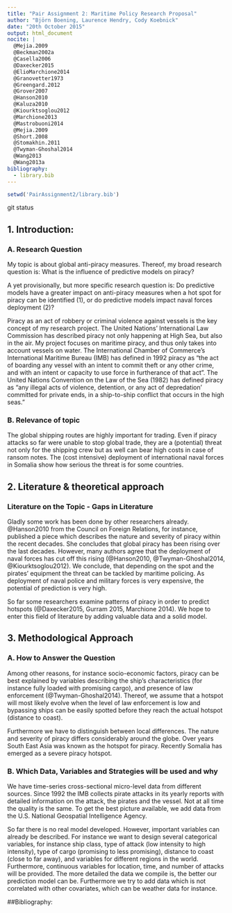 ```yaml
---
title: "Pair Assignment 2: Maritime Policy Research Proposal"
author: "Björn Boening, Laurence Hendry, Cody Koebnick"
date: "20th October 2015"
output: html_document
nocite: |
  @Mejia.2009
  @Beckman2002a
  @Casella2006
  @Daxecker2015
  @ElioMarchione2014
  @Granovetter1973
  @Greengard.2012
  @Grover2007
  @Hanson2010
  @Kaluza2010
  @Kiourktsoglou2012
  @Marchione2013
  @Mastrobuoni2014
  @Mejia.2009
  @Short.2008
  @Stomakhin.2011
  @Twyman-Ghoshal2014
  @Wang2013
  @Wang2013a
bibliography:
  - library.bib
---
```


```r
setwd('PairAssignment2/library.bib')
```
git status

## 1. Introduction: 
### A. Research Question

My topic is about global anti-piracy measures. Thereof, my broad research question is: What is the influence of predictive models on piracy?

A yet provisionally, but more specific research question is: Do predictive models have a 
greater impact on anti-piracy measures when a hot spot for piracy can be identified (1), or do 
predictive models impact naval forces deployment (2)?

Piracy as an act of robbery or criminal violence against vessels is the key concept of my 
research project. The United Nations’ International Law Commission has described piracy
not only happening at High Sea, but also in the air. My project focuses on maritime piracy, 
and thus only takes into account vessels on water. The International Chamber of 
Commerce’s International Maritime Bureau (IMB) has defined in 1992 piracy as “the act of 
boarding any vessel with an intent to commit theft or any other crime, and with an intent or 
capacity to use force in furtherance of that act”. The United Nations Convention on the Law 
of the Sea (1982) has defined piracy as “any illegal acts of violence, detention, or any act of depredation’ committed for private ends, in a ship-to-ship conflict that occurs in the high 
seas.”

### B. Relevance of topic

The global shipping routes are highly important for trading. Even if piracy attacks so far were 
unable to stop global trade, they are a (potential) threat not only for the shipping crew but as well can bear high costs in case of ransom notes. The (cost intensive) deployment of 
international naval forces in Somalia show how serious the threat is for some countries.

## 2. Literature & theoretical approach
### Literature on the Topic - Gaps in Literature

Gladly some work has been done by other researchers already. @Hanson2010 
from the Council on Foreign Relations, for instance, published a piece which describes the 
nature and severity of piracy within the recent decades. She concludes that global piracy has 
been rising over the last decades. However, many authors agree that the deployment of 
naval forces has cut off this rising (@Hanson2010, @Twyman-Ghoshal2014, @Kiourktsoglou2012). We conclude, that depending on the spot and the pirates’ equipment the threat can be
tackled by maritime policing. As deployment of naval police and military forces is very 
expensive, the potential of prediction is very high. 

So far some researchers examine patterns of piracy in order to predict hotspots (@Daxecker2015, Gurram 2015, Marchione 2014). We hope to enter this field of literature by adding 
valuable data and a solid model.

## 3. Methodological Approach
### A. How to Answer the Question

Among other reasons, for instance socio-economic factors, piracy can be best explained by 
variables describing the ship’s characteristics (for instance fully loaded with promising cargo), 
and presence of law enforcement (@Twyman-Ghoshal2014). Thereof, we assume that a 
hotspot will most likely evolve when the level of law enforcement is low and bypassing ships 
can be easily spotted before they reach the actual hotspot (distance to coast).

Furthermore we have to distinguish between local differences. The nature and severity of
piracy differs considerably around the globe. Over years South East Asia was known as the 
hotspot for piracy. Recently Somalia has emerged as a severe piracy hotspot.

### B. Which Data, Variables and Strategies will be used and why

We have time-series cross-sectional micro-level data from different sources. Since 1992 the 
IMB collects pirate attacks in its yearly reports with detailed information on the attack, the 
pirates and the vessel. Not at all time the quality is the same. To get the best picture 
available, we add data from the U.S. National Geospatial Intelligence Agency.

So far there is no real model developed. However, important variables can already be 
described. For instance we want to design several categorical variables, for instance ship 
class, type of attack (low intensity to high intensity), type of cargo (promising to less 
promising), distance to coast (close to far away), and variables for different regions in the 
world. Furthermore, continuous variables for location, time, and number of attacks will be 
provided. The more detailed the data we compile is, the better our prediction model can be. 
Furthermore we try to add data which is not correlated with other covariates, which can be 
weather data for instance.

##Bibliography:



